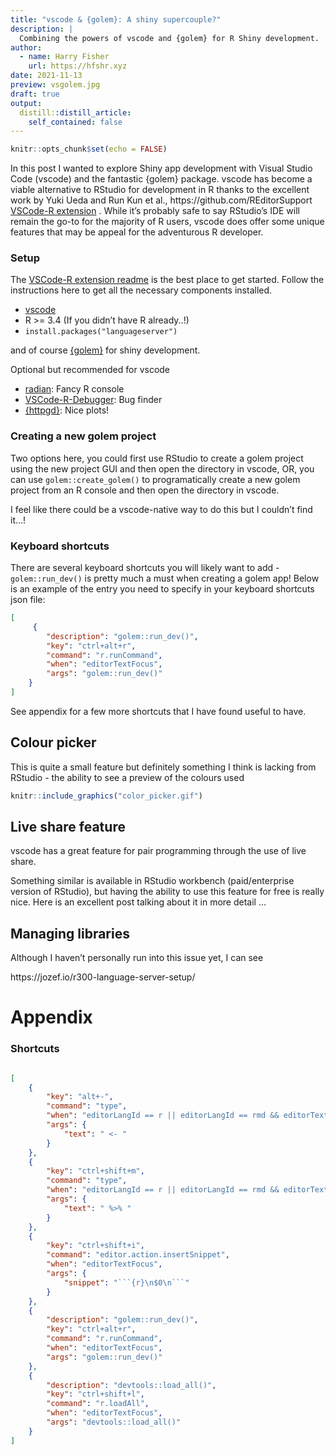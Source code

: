 ```yaml
---
title: "vscode & {golem}: A shiny supercouple?"
description: |
  Combining the powers of vscode and {golem} for R Shiny development.
author:
  - name: Harry Fisher
    url: https://hfshr.xyz
date: 2021-11-13
preview: vsgolem.jpg
draft: true
output:
  distill::distill_article:
    self_contained: false
---
```



```r
knitr::opts_chunk$set(echo = FALSE)
```

In this post I wanted to explore Shiny app development with Visual Studio Code (vscode) and the fantastic {golem} package. vscode has become a viable alternative to RStudio for development in R thanks to the excellent work by Yuki Ueda and Run Kun et al., https://github.com/REditorSupport  [VSCode-R extension](https://marketplace.visualstudio.com/items?itemName=Ikuyadeu.r) . While it's probably safe to say RStudio's IDE will remain the go-to for the majority of R users, vscode does offer some unique features that may be appeal for the adventurous R developer. 


### Setup

The [VSCode-R extension readme](https://github.com/REditorSupport/vscode-R#getting-started) is the best place to get started. Follow the instructions here to get all the necessary components installed.

- [vscode](https://code.visualstudio.com/)
- R >= 3.4 (If you didn't have R already..!)
- `install.packages("languageserver")` 

and of course [{golem}](https://github.com/ThinkR-open/golem/) for shiny development.

Optional but recommended for vscode

- [radian](https://github.com/randy3k/radian): Fancy R console
- [VSCode-R-Debugger](https://github.com/ManuelHentschel/VSCode-R-Debugger): Bug finder
- [{httpgd}](https://github.com/nx10/httpgd): Nice plots!


### Creating a new golem project

Two options here, you could first use RStudio to create a golem project using the new project GUI and then open the directory in vscode, OR, you can use `golem::create_golem()` to programatically create a new golem project from an R console and then open the directory in vscode.

<aside>
I feel like there could be a vscode-native way to do this but I couldn't find it...!
</aside>


### Keyboard shortcuts

There are several keyboard shortcuts you will likely want to add - `golem::run_dev()` is pretty much a must when creating a golem app! Below is an example of the entry you need to specify in your keyboard shortcuts json file:

```json
[
     {
        "description": "golem::run_dev()",
        "key": "ctrl+alt+r",
        "command": "r.runCommand",
        "when": "editorTextFocus",
        "args": "golem::run_dev()"
    }
]

```

See appendix for a few more shortcuts that I have found useful to have.

## Colour picker

This is quite a small feature but definitely something I think is lacking from RStudio - the ability to see a preview of the colours used


```r
knitr::include_graphics("color_picker.gif")
```



## Live share feature

vscode has a great feature for pair programming through the use of live share. 

Something similar is available in RStudio workbench (paid/enterprise version of RStudio), but having the ability to use this feature for free is really nice. Here is an excellent post talking about it in more detail ...


## Managing libraries


Although I haven't personally run into this issue yet, I can see 

https://jozef.io/r300-language-server-setup/


# Appendix

### Shortcuts

```json

[
    {
        "key": "alt+-",
        "command": "type",
        "when": "editorLangId == r || editorLangId == rmd && editorTextFocus",
        "args": {
            "text": " <- "
        }
    },
    {
        "key": "ctrl+shift+m",
        "command": "type",
        "when": "editorLangId == r || editorLangId == rmd && editorTextFocus",
        "args": {
            "text": " %>% "
        }
    },
    {
        "key": "ctrl+shift+i",
        "command": "editor.action.insertSnippet",
        "when": "editorTextFocus",
        "args": {
            "snippet": "```{r}\n$0\n```"
        }
    },
    {
        "description": "golem::run_dev()",
        "key": "ctrl+alt+r",
        "command": "r.runCommand",
        "when": "editorTextFocus",
        "args": "golem::run_dev()"
    },
    {
        "description": "devtools::load_all()",
        "key": "ctrl+shift+l",
        "command": "r.loadAll",
        "when": "editorTextFocus",
        "args": "devtools::load_all()"
    }
]

```
